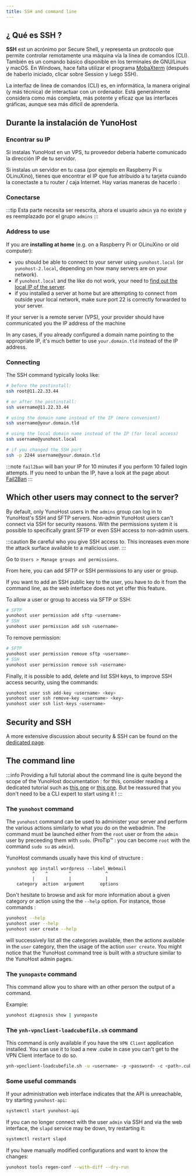 ```yaml
---
title: SSH and command line
---
```



## ¿ Qué es SSH ?


**SSH** est un acrónimo por Secure Shell, y representa un protocolo que permite controlar remotamente una máquina vía la línea de comandos (CLI). También es un comando básico disponible en los terminales de GNU/Linux y macOS. En Windows, hace falta utilizar el programa [MobaXterm](https://mobaxterm.mobatek.net/download-home-edition.html) (después de haberlo iniciado, clicar sobre Session y luego SSH).

La interfaz de línea de comandos (CLI) es, en informática, la manera original (y más técnica) de interactuar con un ordenador. Está generalmente considera como más completa, más potente y eficaz que las interfaces gráficas, aunque sea más difícil de aprenderla.

## Durante la instalación de YunoHost

### Encontrar su IP

<Tabs>
<TabItem value="before-postinstall" label="Before running the initial configuration (post-installation)" default>

Si instalas YunoHost en un VPS, tu proveedor debería haberte comunicado la dirección IP de tu servidor.

Si instalas un servidor en tu casa (por ejemplo en Raspberry Pi u OLinuXino), tienes que encontrar el IP que fue atribuido a tu tarjeta cuando la conectaste a tu router / caja Internet. Hay varias maneras de hacerlo :

</TabItem>
<TabItem value="after-postinstall" label="After running the post-installation" default>

### Conectarse

:::tip
Esta parte necesita ser reescrita, ahora el usuario `admin` ya no existe y es reemplazado por el grupo `admins`
:::

</TabItem>
</Tabs>

### Address to use

If you are **installing at home** (e.g. on a Raspberry Pi or OLinuXino or old computer):

- you should be able to connect to your server using `yunohost.local` (or `yunohost-2.local`, depending on how many servers are on your network).
- if `yunohost.local` and the like do not work, your need to [find out the local IP of the server](/install/post_install/finding_the_local_ip).
- if you installed a server at home but are attempting to connect from outside your local network, make sure port 22 is correctly forwarded to your server.

If your server is a remote server (VPS), your provider should have communicated you the IP address of the machine

In any cases, if you already configured a domain name pointing to the appropriate IP, it's much better to use `your.domain.tld` instead of the IP address.

### Connecting

The SSH command typically looks like:

```bash
# before the postinstall:
ssh root@11.22.33.44

# or after the postinstall:
ssh username@11.22.33.44

# using the domain name instead of the IP (more convenient)
ssh username@your.domain.tld

# using the local domain name instead of the IP (for local access)
ssh username@yunohost.local

# if you changed the SSH port
ssh -p 2244 username@your.domain.tld
```
:::note
`fail2ban` will ban your IP for 10 minutes if you perform 10 failed login attempts. If you need to unban the IP, have a look at the page about [Fail2Ban](/administer/troubleshooting/fail2ban)
:::

## Which other users may connect to the server?

By default, only YunoHost users in the `admins` group can log in to YunoHost's SSH and SFTP servers. Non-admin YunoHost users can't connect via SSH for security reasons. With the permissions system it is possible to specifically grant SFTP or even SSH access to non-admin users.

:::caution
Be careful who you give SSH access to. This increases even more the attack surface available to a malicious user.
:::

<Tabs>
<TabItem value="web" label="From the web interface">

Go to `Users > Manage groups and permissions`.

From here, you can add SFTP or SSH permissions to any user or group.

If you want to add an SSH public key to the user, you have to do it from the command line, as the web interface does not yet offer this feature.

</TabItem>
<TabItem value="cli" label="From the command line">

To allow a user or group to access via SFTP or SSH:

```bash
# SFTP
yunohost user permission add sftp <username>
# SSH
yunohost user permission add ssh <username>
```

To remove permission:

```bash
# SFTP
yunohost user permission remove sftp <username>
# SSH
yunohost user permission remove ssh <username>
```

Finally, it is possible to add, delete and list SSH keys, to improve SSH access security, using the commands:

```bash
yunohost user ssh add-key <username> <key>
yunohost user ssh remove-key <username> <key>
yunohost user ssh list-keys <username>
```

</TabItem>
</Tabs>

## Security and SSH

A more extensive discussion about security & SSH can be found on the [dedicated page](/administer/tutorials/security).

## The command line

:::info
Providing a full tutorial about the command line is quite beyond the scope of the YunoHost documentation : for this, consider reading a dedicated tutorial such as [this one](https://ryanstutorials.net/linuxtutorial/) or [this one](http://linuxcommand.org/). But be reassured that you don't need to be a CLI expert to start using it !
:::

### The `yunohost` command

The `yunohost` command can be used to administer your server and perform the various actions similarly to what you do on the webadmin. The command must be launched either from the `root` user or from the `admin` user by preceeding them with `sudo`. (ProTip™ : you can become `root` with the command `sudo su` as `admin`).

YunoHost commands usually have this kind of structure :

```text
yunohost app install wordpress --label Webmail
          ^    ^        ^             ^
          |    |        |             |
    category  action  argument      options
```

Don't hesitate to browse and ask for more information about a given category or action using the the `--help` option. For instance, those commands :

```bash
yunohost --help
yunohost user --help
yunohost user create --help
```

will successively list all the categories available, then the actions available in the `user` category, then the usage of the action `user create`. You might notice that the YunoHost command tree is built with a structure similar to the YunoHost admin pages.

### The `yunopaste` command

This command allow you to share with an other person the output of a command.

Example:

```bash
yunohost diagnosis show | yunopaste
```

### The `ynh-vpnclient-loadcubefile.sh` command

This command is only available if you have the `VPN Client` application installed. You can use it to load a new .cube in case you can't get to the VPN Client interface to do so.

```bash
ynh-vpnclient-loadcubefile.sh -u <username> -p <password> -c <path>.cube
```

### Some useful commands

If your administration web interface indicates that the API is unreachable, try starting `yunohost-api`:

```bash
systemctl start yunohost-api
```

If you can no longer connect with the user `admin` via SSH and via the web interface, the `slapd` service may be down, try restarting it:

```bash
systemctl restart slapd
```

If you have manually modified configurations and want to know the changes:

```bash
yunohost tools regen-conf --with-diff --dry-run
```
